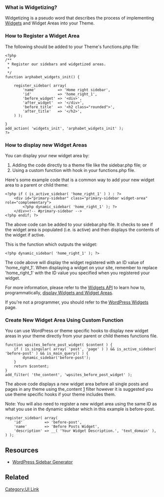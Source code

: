 {{Languages|
{{en|Widgetizing Themes}}
{{fr|Widgetiser les Themes}}
{{ja|Widgetizing Themes}}
{{pt-br|Widgets em Temas}}
{{zh-cn|令主题支持小工具}} 
{{mk|Виџетизирање}}
}}

===What is Widgetizing?===
Widgetizing is a pseudo word that describes the process of implementing [http://codex.wordpress.org/Glossary#Widget Widgets] and Widget Areas into your Theme.

===How to Register a Widget Area===
The following should be added to your Theme's functions.php file:
<pre id="how-to-register-a-widget-area">
<?php
/**
 * Register our sidebars and widgetized areas.
 *
 */
function arphabet_widgets_init() {

	register_sidebar( array(
		'name'          => 'Home right sidebar',
		'id'            => 'home_right_1',
		'before_widget' => '<div>',
		'after_widget'  => '</div>',
		'before_title'  => '<h2 class="rounded">',
		'after_title'   => '</h2>',
	) );

}
add_action( 'widgets_init', 'arphabet_widgets_init' );
?>
</pre>

=== How to display new Widget Areas ===

You can display your new widget area by:
# Adding the code directly to a theme file like the sidebar.php file; or
# Using a custom function with hook in your functions.php file.

Here's some example code that is a common way to add your new widget area to a parent or child theme:

<pre>
<?php if ( is_active_sidebar( 'home_right_1' ) ) : ?>
	<div id="primary-sidebar" class="primary-sidebar widget-area" role="complementary">
		<?php dynamic_sidebar( 'home_right_1' ); ?>
	</div><!-- #primary-sidebar -->
<?php endif; ?>
</pre>

The above code can be added to your sidebar.php file. It checks to see if the widget area is populated (i.e. is active) and then displays the contents of the widget if active.

This is the function which outputs the widget:
<pre>
<?php dynamic_sidebar( 'home_right_1' ); ?>
</pre>

The code above will display the widget registered with an ID value of 'home_right_1'. When displaying a widget on your site, remember to replace 'home_right_1' with the ID value you specified when you registered your widget.

For more information, please refer to the [http://codex.wordpress.org/Widgets_API Widgets API] to learn how to, programmatically, [http://codex.wordpress.org/Widgets_API#Displaying_Widgets display Widgets and Widget Areas].

If you're not a programmer, you should refer to the [http://codex.wordpress.org/WordPress_Widgets WordPress Widgets] page.

=== Create New Widget Area Using Custom Function ===

You can use WordPress or theme specific hooks to display new widget areas in your theme directly from your parent or child themes functions file.
<pre>
function wpsites_before_post_widget( $content ) {
	if ( is_singular( array( 'post', 'page' ) ) && is_active_sidebar( 'before-post' ) && is_main_query() ) {
		dynamic_sidebar('before-post');
	}
	return $content;
}
add_filter( 'the_content', 'wpsites_before_post_widget' );
</pre>

The above code displays a new widget area before all single posts and pages in any theme using the_content [http://codex.wordpress.org/Plugin_API/Filter_Reference/the_content] filter however it is suggested you use theme specific hooks if your theme includes them.

Note: You will also need to register a new widget area using the same ID as what you use in the dynamic sidebar which in this example is before-post.

<pre>
register_sidebar( array(
	'id'          => 'before-post',
	'name'        => 'Before Posts Widget',
	'description' => __( 'Your Widget Description.', 'text_domain' ),
) );
</pre>

== Resources ==
* [http://generatewp.com/sidebar/ WordPress Sidebar Generator]

== Related ==

{{Sidebar Tags}}

{{Widget Tags}}

[[Category:UI Link]]